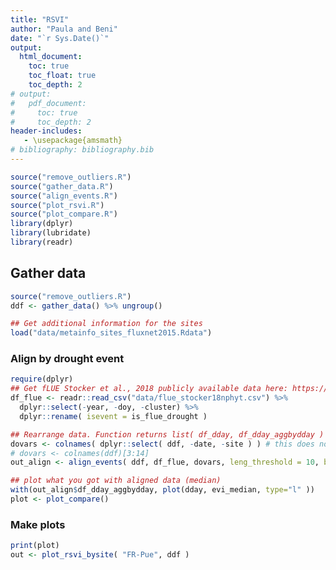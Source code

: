```yaml
---
title: "RSVI"
author: "Paula and Beni"
date: "`r Sys.Date()`"
output:
  html_document:
    toc: true
    toc_float: true
    toc_depth: 2
# output:
#   pdf_document:
#     toc: true
#     toc_depth: 2
header-includes:
   - \usepackage{amsmath}
# bibliography: bibliography.bib
---
```


```r
source("remove_outliers.R")
source("gather_data.R")
source("align_events.R")
source("plot_rsvi.R")
source("plot_compare.R")
library(dplyr)
library(lubridate)
library(readr)
```

## Gather data

```r
source("remove_outliers.R")
ddf <- gather_data() %>% ungroup()

## Get additional information for the sites
load("data/metainfo_sites_fluxnet2015.Rdata")
```

### Align by drought event

```r
require(dplyr)
## Get fLUE Stocker et al., 2018 publicly available data here: https://zenodo.org/record/1158524#.W_bNMZNKjOQ
df_flue <- readr::read_csv("data/flue_stocker18nphyt.csv") %>% 
  dplyr::select(-year, -doy, -cluster) %>% 
  dplyr::rename( isevent = is_flue_drought )

## Rearrange data. Function returns list( df_dday, df_dday_aggbydday )
dovars <- colnames( dplyr::select( ddf, -date, -site ) ) # this does not necessarily work with the data's column names you have in 'ddf'
# dovars <- colnames(ddf)[3:14]
out_align <- align_events( ddf, df_flue, dovars, leng_threshold = 10, before=20, after=60, nbins=8, do_norm=FALSE )

## plot what you got with aligned data (median)
with(out_align$df_dday_aggbydday, plot(dday, evi_median, type="l" ))
plot <- plot_compare()
```

### Make plots

```r
print(plot)
out <- plot_rsvi_bysite( "FR-Pue", ddf )
```
